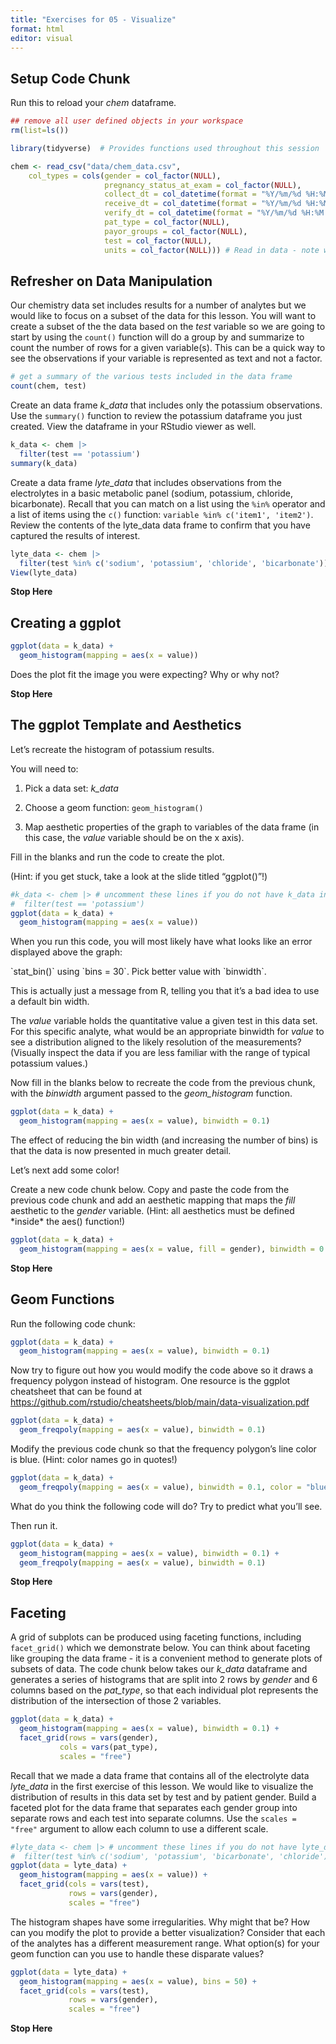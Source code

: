 ```yaml
---
title: "Exercises for 05 - Visualize"
format: html
editor: visual
---
```


## Setup Code Chunk

Run this to reload your *chem* dataframe.

```r
## remove all user defined objects in your workspace
rm(list=ls())

library(tidyverse)  # Provides functions used throughout this session

chem <- read_csv("data/chem_data.csv", 
    col_types = cols(gender = col_factor(NULL),
                     pregnancy_status_at_exam = col_factor(NULL),
                     collect_dt = col_datetime(format = "%Y/%m/%d %H:%M:%S"), 
                     receive_dt = col_datetime(format = "%Y/%m/%d %H:%M:%S"), 
                     verify_dt = col_datetime(format = "%Y/%m/%d %H:%M:%S"), 
                     pat_type = col_factor(NULL),
                     payor_groups = col_factor(NULL),
                     test = col_factor(NULL),
                     units = col_factor(NULL))) # Read in data - note we determined data types up front
```

## Refresher on Data Manipulation

Our chemistry data set includes results for a number of analytes but we would like to focus on a subset of the data for this lesson. You will want to create a subset of the the data based on the *test* variable so we are going to start by using the `count()` function will do a group by and summarize to count the number of rows for a given variable(s). This can be a quick way to see the observations if your variable is represented as text and not a factor.

```r
# get a summary of the various tests included in the data frame
count(chem, test)
```

Create an data frame *k_data* that includes only the potassium observations. Use the `summary()` function to review the potassium dataframe you just created. View the dataframe in your RStudio viewer as well.

```r
k_data <- chem |> 
  filter(test == 'potassium')
summary(k_data)
```

Create a data frame *lyte_data* that includes observations from the electrolytes in a basic metabolic panel (sodium, potassium, chloride, bicarbonate). Recall that you can match on a list using the `%in%` operator and a list of items using the `c()` function: `variable %in% c('item1', 'item2')`. Review the contents of the lyte_data data frame to confirm that you have captured the results of interest.

```r
lyte_data <- chem |> 
  filter(test %in% c('sodium', 'potassium', 'chloride', 'bicarbonate'))
View(lyte_data)
```

**Stop Here**

## Creating a ggplot

```r
ggplot(data = k_data) +
  geom_histogram(mapping = aes(x = value))
```

Does the plot fit the image you were expecting? Why or why not?

**Stop Here**

## The ggplot Template and Aesthetics

Let's recreate the histogram of potassium results.

You will need to:

1.  Pick a data set: *k_data*

2.  Choose a geom function: `geom_histogram()`

3.  Map aesthetic properties of the graph to variables of the data frame (in this case, the *value* variable should be on the x axis).

Fill in the blanks and run the code to create the plot.

(Hint: if you get stuck, take a look at the slide titled "ggplot()"!)

```r
#k_data <- chem |> # uncomment these lines if you do not have k_data in your environment
#  filter(test == 'potassium')
ggplot(data = k_data) +
  geom_histogram(mapping = aes(x = value))
```

When you run this code, you will most likely have what looks like an error displayed above the graph:

\`stat_bin()\` using \`bins = 30\`. Pick better value with \`binwidth\`.

This is actually just a message from R, telling you that it's a bad idea to use a default bin width.

The *value* variable holds the quantitative value a given test in this data set. For this specific analyte, what would be an appropriate binwidth for *value* to see a distribution aligned to the likely resolution of the measurements? (Visually inspect the data if you are less familiar with the range of typical potassium values.)

Now fill in the blanks below to recreate the code from the previous chunk, with the *binwidth* argument passed to the *geom_histogram* function.

```r
ggplot(data = k_data) +
  geom_histogram(mapping = aes(x = value), binwidth = 0.1)
```

The effect of reducing the bin width (and increasing the number of bins) is that the data is now presented in much greater detail.

Let's next add some color!

Create a new code chunk below. Copy and paste the code from the previous code chunk and add an aesthetic mapping that maps the *fill* aesthetic to the *gender* variable. (Hint: all aesthetics must be defined \*inside\* the aes() function!)

```r
ggplot(data = k_data) +
  geom_histogram(mapping = aes(x = value, fill = gender), binwidth = 0.1)
```

**Stop Here**

## Geom Functions

Run the following code chunk:

```r
ggplot(data = k_data) +
  geom_histogram(mapping = aes(x = value), binwidth = 0.1)
```

Now try to figure out how you would modify the code above so it draws a frequency polygon instead of histogram. One resource is the ggplot cheatsheet that can be found at <https://github.com/rstudio/cheatsheets/blob/main/data-visualization.pdf>

```r
ggplot(data = k_data) +
  geom_freqpoly(mapping = aes(x = value), binwidth = 0.1)
```

Modify the previous code chunk so that the frequency polygon's line color is blue. (Hint: color names go in quotes!)

```r
ggplot(data = k_data) +
  geom_freqpoly(mapping = aes(x = value), binwidth = 0.1, color = "blue")
```

What do you think the following code will do? Try to predict what you'll see.

Then run it.

```r
ggplot(data = k_data) +
  geom_histogram(mapping = aes(x = value), binwidth = 0.1) +
  geom_freqpoly(mapping = aes(x = value), binwidth = 0.1)
```

**Stop Here**

## Faceting

A grid of subplots can be produced using faceting functions, including `facet_grid()` which we demonstrate below. You can think about faceting like grouping the data frame - it is a convenient method to generate plots of subsets of data. The code chunk below takes our *k_data* dataframe and generates a series of histograms that are split into 2 rows by *gender* and 6 columns based on the *pat_type*, so that each individual plot represents the distribution of the intersection of those 2 variables.

```r
ggplot(data = k_data) +
  geom_histogram(mapping = aes(x = value), binwidth = 0.1) +
  facet_grid(rows = vars(gender), 
		   cols = vars(pat_type),
		   scales = "free")
```

Recall that we made a data frame that contains all of the electrolyte data *lyte_data* in the first exercise of this lesson. We would like to visualize the distribution of results in this data set by test and by patient gender. Build a faceted plot for the data frame that separates each gender group into separate rows and each test into separate columns. Use the `scales = "free"` argument to allow each column to use a different scale.

```r
#lyte_data <- chem |> # uncomment these lines if you do not have lyte_data in your environment
#  filter(test %in% c('sodium', 'potassium', 'bicarbonate', 'chloride'))
ggplot(data = lyte_data) +
  geom_histogram(mapping = aes(x = value)) +
  facet_grid(cols = vars(test), 
             rows = vars(gender), 
             scales = "free")
```

The histogram shapes have some irregularities. Why might that be? How can you modify the plot to provide a better visualization? Consider that each of the analytes has a different measurement range. What option(s) for your geom function can you use to handle these disparate values?

```r
ggplot(data = lyte_data) +
  geom_histogram(mapping = aes(x = value), bins = 50) +
  facet_grid(cols = vars(test), 
             rows = vars(gender), 
             scales = "free")
```

**Stop Here**
